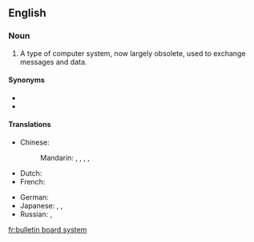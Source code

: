 {{rfc}}
==English==
{{wikipedia}}

===Noun===
{{en-noun|head=[[bulletin board]] [[system]]}}

# {{context|computing|lang=en}} A type of computer system, now largely obsolete, used to exchange messages and data.

====Synonyms====
* {{l/en|BBS}}
* {{l/en|bulletin board service}}

====Translations====
{{trans-top|computer system to exchange messages and data}}
* Chinese:
*: Mandarin: {{t|cmn|電子佈告欄|sc=Hani}}, {{t|cmn|电子布告栏|tr=diànzǐ bùgàolán|sc=Hani}}, {{t|cmn|電子佈告欄系統|sc=Hani}}, {{t|cmn|电子布告栏系统|tr=diànzǐ bùgàolán xìtǒng|sc=Hani}}, {{t|cmn|BBS|sc=Latn}}
* Dutch: {{t|nl|bulletin board system|n}}
* French: {{t|fr|système babillard electronique|f}}
{{trans-mid}}
* German: {{t|de|Bulletin Board System|n}}
* Japanese: {{t|ja|電子掲示板|tr=でんしけいじばん, denshi keijiban|sc=Jpan}}, {{t+|ja|掲示板|tr=けいじばん, keijiban|sc=Jpan}}, {{t|ja|BBS|alt=ＢＢＳ|sc=Jpan|tr=BBS}}
* Russian: {{t|ru|электронная доска объявлений|f|tr=elektrónnaja doská obʺjavlénij|sc=Cyrl}}, {{t|ru|BBS|m|sc=Latn}}
{{trans-bottom}}

[[fr:bulletin board system]]